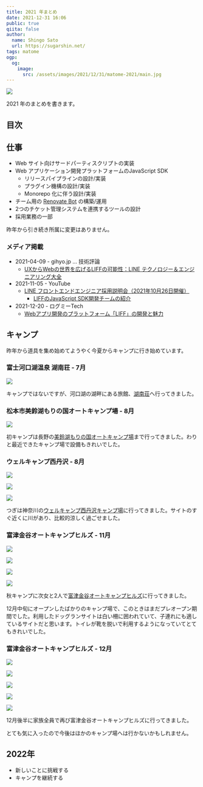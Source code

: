 ```yaml
---
title: 2021 年まとめ
date: 2021-12-31 16:06
public: true
qiita: false
author:
  name: Shingo Sato
  url: https://sugarshin.net/
tags: matome
ogp:
  og:
    image:
      src: /assets/images/2021/12/31/matome-2021/main.jpg
---
```


![](/assets/images/2021/12/31/matome-2021/main.jpg)

2021 年のまとめを書きます。

## 目次

## 仕事

- Web サイト向けサードパーティスクリプトの実装
- Web アプリケーション開発プラットフォームのJavaScript SDK
  - リリースパイプラインの設計/実装
  - プラグイン機構の設計/実装
  - Monorepo 化に伴う設計/実装
- チーム用の [Renovate Bot](https://renovatebot.com/) の構築/運用
- 2つのチケット管理システムを連携するツールの設計
- 採用業務の一部

昨年から引き続き所属に変更はありません。

### メディア掲載

- 2021-04-09 - gihyo.jp … 技術評論
  - [UXからWebの世界を広げるLIFFの可能性：LINE テクノロジー＆エンジニアリング大全](https://gihyo.jp/dev/serial/01/line2021/0006)
- 2021-11-05 - YouTube
  - [LINE フロントエンドエンジニア採用説明会（2021年10月26日開催）](https://youtu.be/odfH7hRi98k)
    - [LIFFのJavaScript SDK開発チームの紹介](https://youtu.be/nryKoFTdwsw)
- 2021-12-20 - ログミーTech
  - [Webアプリ開発のプラットフォーム「LIFF」の開発と魅力](https://logmi.jp/tech/articles/325487)

## キャンプ

昨年から道具を集め始めてようやく今夏からキャンプに行き始めています。

### 富士河口湖温泉 湖南荘 - 7月

![](/assets/images/2021/12/31/matome-2021/00.jpg)

キャンプではないですが、河口湖の湖畔にある旅館、[湖南荘](https://www.konansou.com/)へ行ってきました。

### 松本市美鈴湖もりの国オートキャンプ場 - 8月

![](/assets/images/2021/12/31/matome-2021/01.jpg)

初キャンプは長野の[美鈴湖もりの国オートキャンプ場](https://misuzuko.net/)まで行ってきました。わりと最近できたキャンプ場で設備もきれいでした。

### ウェルキャンプ西丹沢 - 8月

![](/assets/images/2021/12/31/matome-2021/02a.jpg)

![](/assets/images/2021/12/31/matome-2021/02b.jpg)

![](/assets/images/2021/12/31/matome-2021/02c.jpg)

つぎは神奈川の[ウェルキャンプ西丹沢キャンプ場](https://well-camp.com/)に行ってきました。サイトのすぐ近くに川があり、比較的涼しく過ごせました。

### 富津金谷オートキャンプヒルズ - 11月

![](/assets/images/2021/12/31/matome-2021/04a.jpg)

![](/assets/images/2021/12/31/matome-2021/04b.jpg)

![](/assets/images/2021/12/31/matome-2021/04c.jpg)

![](/assets/images/2021/12/31/matome-2021/04d.jpg)

秋キャンプに次女と2人で[富津金谷オートキャンプヒルズ](http://www.autocamphills.com/)に行ってきました。

12月中旬にオープンしたばかりのキャンプ場で、このときはまだプレオープン期間でした。利用したドッグランサイトは白い柵に囲われていて、子連れにも適しているサイトだと思います。トイレが靴を脱いで利用するようになっていてとてもきれいでした。

### 富津金谷オートキャンプヒルズ - 12月

![](/assets/images/2021/12/31/matome-2021/08a.jpg)

![](/assets/images/2021/12/31/matome-2021/08b.jpg)

![](/assets/images/2021/12/31/matome-2021/10.jpg)

![](/assets/images/2021/12/31/matome-2021/11.jpg)

![](/assets/images/2021/12/31/matome-2021/12.jpg)

12月後半に家族全員で再び富津金谷オートキャンプヒルズに行ってきました。

とても気に入ったので今後はほかのキャンプ場へは行かないかもしれません。

## 2022年

- 新しいことに挑戦する
- キャンプを継続する
